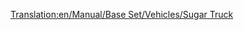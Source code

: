 [[Translation:en/Manual/Base Set/Vehicles/Sugar Truck]]
{{fr/Wagon|Nom=Wagon de sucre
|Coût=1 031£ (2 062$)
|Poids=19 / 49 t
|Image=[[File:en/Sugartruck.png]]
|Capacité=30 tonnes de sucre
|MonoCoût="
|MonoPoids=19 / 54 t
|MonoCapacité=35 tonnes de sucre
|MagCoût="
|MagPoids=19 / 56 t
|MagCapacité=37 tonnes de sucre
|Description=Pas encore de description. Vous pouvez en ajouter une.
}}